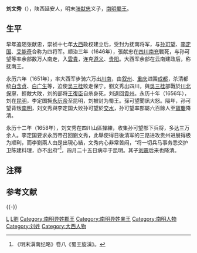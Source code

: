 '''刘文秀'''（{{Bd|1633年||1658年}}），陕西延安人，明末[[张献忠|张献忠]]义子，[[南明|南明]][[蜀王|蜀王]]。

==生平==
早年追随张献忠，崇祯十七年[[大西|大西]]政权建立后，受封为抚南将军，与[[孙可望|孙可望]]、[[李定国|李定国]]、[[艾能奇|艾能奇]]合称为四将军。顺治三年（1646年），張献忠在[[四川南充|四川南充]]戰死，与孙可望等率余部数万人南走，入[[雲貴|雲貴]]，连克[[遵义|遵义]]、[[贵阳|贵阳]]。大西军余部在云南建政后，称抚南王。

永历六年（1651年），率大西军步骑六万出[[川南|川南]]，由[[叙州|叙州]]、[[重庆|重庆]]进围[[成都|成都]]，杀清都统[[白含贞|白含贞]]、[[白广生|白广生]]等，迫使[[吴三桂|吴三桂]]败走保宁。劉文秀出四川，與[[吳三桂|吳三桂]]部戰於[[川北|川北]][[保寧|保寧]]，輕敵大敗，刘的部将[[王復臣|王復臣]]自杀身死，刘退回[[貴州|貴州]]。永历十年（1656年），刘在[[昆明|昆明]]，李定国拥[[永历帝|永历帝]]至昆明，刘被封为蜀王。孫可望聞訊大怒。隔年，孙可望背叛[[南明|南明]]，刘文秀與李定国大败孙可望於[[交水|交水]]，孙可望率部屬六百餘人至[[寶慶府|寶慶]]降清。

永历十二年（1658年），刘文秀在四川山區操練，收集孙可望部下兵将，多达三万余人。李定国要求永历帝召回劉文秀，此舉使得日後清军的三路进攻贵州进展得极为顺利，而李劉兩人由是出現心結，文秀内心非常苦闷，“将一切兵马事务悉交护卫陈建料理，亦不出府”<ref>《明末滇南纪略》卷八《蜀王旋滇》。</ref>，四月二十五日病卒于昆明{{NoteTag|《求野录》載為四月二十五日。倪蜕《滇云历年传》卷十均系于四月。《明末滇南纪略》卷八《蜀王旋滇》云“于是岁六月薨”，误。}}。其子[[刘震_(清朝)|刘震]]后来也降清。

== 注釋 ==
{{NoteFoot}}

== 参考文献 ==
{{Reflist}}

{{-}}
{{中国农民起义领袖}}

[[Category:明朝軍事人物|L]]
[[Category:延安人|L劉]]
[[Category:南明异姓郡王|Category:南明异姓郡王]]
[[Category:南明异姓亲王|Category:南明异姓亲王]]
[[Category:南明人物|Category:南明人物]]
[[Category:刘姓|Category:刘姓]]
[[Category:大西人物|Category:大西人物]]